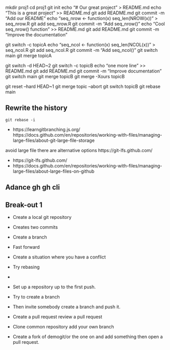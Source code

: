 mkdir proj1
cd proj1
git init
echo "# Our great project" > README.md
echo "This is a great project" >> README.md 
git add README.md 
git commit -m "Add our README"
echo "seq_nrow <- function(x) seq_len(NROW(x))" > seq_nrow.R
git add seq_nrow.R
git commit -m "Add seq_nrow()"
echo "Cool seq_nrow() function" >> README.md
git add README.md
git commit -m "Improve the documentation"

git switch -c topicA
echo "seq_ncol <- function(x) seq_len(NCOL(x))" > seq_ncol.R
git add seq_ncol.R
git commit -m "Add seq_ncol()"
git switch main 
git merge topicA

git switch -d HEAD~2
git switch -c topicB
echo "one more line" >> README.md
git add README.md
git commit -m "Improve documentation"
git switch main
git merge topicB
git merge -Xours topicB 

git reset --hard HEAD~1
git merge topic --abort
git switch topicB
git rebase main 



## Rewrite the history


`git rebase -i`


- https://learngitbranching.js.org/
https://docs.github.com/en/repositories/working-with-files/managing-large-files/about-git-large-file-storage

avoid large file there are alternative options 
https://git-lfs.github.com/

- https://git-lfs.github.com/
- https://docs.github.com/en/repositories/working-with-files/managing-large-files/about-large-files-on-github

## Adance gh gh cli 



<!-- 
."Capitalized, short (50 chars or less) summary

More detailed explanatory text, if necessary.  Wrap it to about 72
characters or so.  In some contexts, the first line is treated as the
subject of an email and the rest of the text as the body.  The blank
line separating the summary from the body is critical (unless you omit
the body entirely); tools like rebase will confuse you if you run the
two together.

Write your commit message in the imperative: "Fix bug" and not "Fixed bug"
or "Fixes bug."  This convention matches up with commit messages generated
by commands like git merge and git revert.

Further paragraphs come after blank lines.

- Bullet points are okay, too

- Typically a hyphen or asterisk is used for the bullet, followed by a
  single space, with blank lines in between, but conventions vary here

- Use a hanging indent"


https://tbaggery.com/2008/04/19/a-note-about-git-commit-messages.html

 As a general rule, your messages should start with a single line that’s no more than about 50 characters and that describes the changeset concisely, followed by a blank lin
  followed by a blank line, followed by a more detailed explanation. 
 

 
 https://git-send-email.io/#step-1
 
  -->

## Break-out 1 

<!-- worth talking to C.G. beforehand -->
<!-- shoul we create a index now? -->
- Create a local git repository 
- Creates two commits 
- Create a branch 
- Fast forward 
- Create a situation where you have a conflict
- Try rebasing 


- 

- Set up a repository up to the first push. 

- Try to create a branch 

- Then invite somebody create a branch and push it. 

- Create a pull request review a pull request 

- Clone common repository add your own branch

- Create a fork of demogit/or the one on  and add something then open a pull  request.

